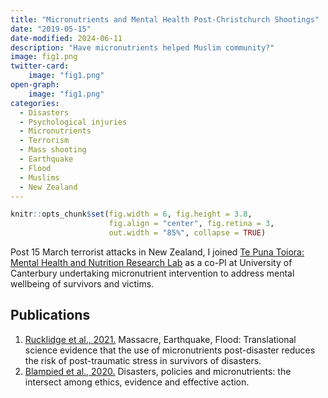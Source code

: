 ```yaml
---
title: "Micronutrients and Mental Health Post-Christchurch Shootings"
date: "2019-05-15"
date-modified: 2024-06-11
description: "Have micronutrients helped Muslim community?"
image: fig1.png
twitter-card: 
    image: "fig1.png"
open-graph: 
    image: "fig1.png"
categories:
  - Disasters
  - Psychological injuries
  - Micronutrients
  - Terrorism
  - Mass shooting
  - Earthquake
  - Flood
  - Muslims
  - New Zealand
---
```


```r
knitr::opts_chunk$set(fig.width = 6, fig.height = 3.8,
                      fig.align = "center", fig.retina = 3,
                      out.width = "85%", collapse = TRUE)
```

Post 15 March terrorist attacks in New Zealand, I joined [Te Puna Toiora: Mental Health and Nutrition Research Lab](https://www.canterbury.ac.nz/research/about-uc-research/research-groups-and-centres/te-puna-toiora-mental-health-and-nutrition-research) as a co-PI at University of Canterbury undertaking micronutrient intervention to address mental wellbeing of survivors and victims.

## Publications

1.    [Rucklidge et al., 2021.](https://usman-afzali.github.io/web2/publications/articles/rucklidge-massacre-2021/index.html) Massacre, Earthquake, Flood: Translational science evidence that the use of micronutrients post-disaster reduces the risk of post-traumatic stress in survivors of disasters.
2.    [Blampied et al., 2020.](https://usman-afzali.github.io/web2/publications/articles/blampied-disasters-2020/index.html) Disasters, policies and micronutrients: the intersect among ethics, evidence and effective action.
